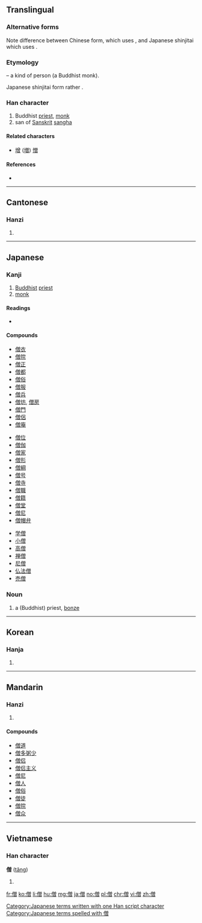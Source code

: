 ==Translingual==
{{ja-forms|僧|僧|僧}}

===Alternative forms===
Note difference between Chinese form, which uses {{lang|und|sc=Hani|曾}}, and Japanese shinjitai which uses {{lang|ja|曽}}.

===Etymology===
{{Han compound|人|alt1=亻|t1=person|曾|ls=psc|c1=s|c2=p}} – a kind of person (a Buddhist monk).

Japanese shinjitai form rather {{Han compound|人|alt1=亻|曽}}.

===Han character===
{{Han char|rn=9|rad=人|as=12|sn=14|four=28266|canj=OCWA|ids=⿰亻曾}}

# Buddhist [[priest]], [[monk]]
# san of [[Sanskrit]] [[sangha]]

====Related characters====
* [[增]] ([[増]]) [[憎]]

====References====
* {{Han ref|kx=0117.140|dkj=01076|dj=0248.200|hdz=10222.010|uh=50E7|ud=20711|bh=B9AC|bd=47532}}

----

==Cantonese==

===Hanzi===
{{yue-hanzi|jyut=[[zang1]], [[sang1]]|y=jang1, sang1}}

# {{defn|lang=yue|sort=人12}}

----

==Japanese==

===Kanji===
{{ja-kanji|grade=c|rs=人12}}

# [[Buddhist]] [[priest]]
# [[monk]]

====Readings====
* {{ja-readings|goon=[[そう]] ([[sō]])|kanon=[[そう]] ([[sō]])|kun=[[ぼうず]] ([[bōzu]])}}

====Compounds====
{{top3}}
* [[僧衣]]
* [[僧院]]
* [[僧正]]
* [[僧都]]
* [[僧俗]]
* [[僧服]]
* [[僧兵]]
* [[僧坊]], [[僧房]]
* [[僧門]]
* [[僧侶]]
* [[僧庵]]
{{mid3}}
* [[僧位]]
* [[僧伽]]
* [[僧家]]
* [[僧形]]
* [[僧綱]]
* [[僧号]]
* [[僧寺]]
* [[僧職]]
* [[僧籍]]
* [[僧堂]]
* [[僧尼]]
* [[僧帽弁]]
{{mid3}}
* [[学僧]]
* [[小僧]]
* [[高僧]]
* [[禅僧]]
* [[尼僧]]
* [[仏法僧]]
* [[売僧]]
{{bottom}}

===Noun===
{{ja-noun|k|hira=そう|rom=sō}}

# a (Buddhist) priest, [[bonze]]

[[Category:Japanese terms written with one Han script character]]
[[Category:Japanese terms spelled with 僧]]

----

==Korean==

===Hanja===
{{ko-hanja|hangeul=[[승]]|rv=seung|mr=sŭng}}

# {{defn|lang=ko|sort=人12}}

----

==Mandarin==

===Hanzi===
{{cmn-hanzi|pin=[[sēng]] ([[seng1]])|wg=seng<sup>1</sup>}}

# {{defn|lang=cmn|sort=人12}}

====Compounds====
* [[僧道]]
* [[僧多粥少]]
* [[僧侣]]
* [[僧侣主义]]
* [[僧尼]]
* [[僧人]]
* [[僧俗]]
* [[僧徒]]
* [[僧院]]
* [[僧众]]

----

==Vietnamese==

===Han character===
'''僧''' ([[tăng]])

# {{defn|vi}}

[[fr:僧]]
[[ko:僧]]
[[li:僧]]
[[hu:僧]]
[[mg:僧]]
[[ja:僧]]
[[no:僧]]
[[pl:僧]]
[[chr:僧]]
[[vi:僧]]
[[zh:僧]]